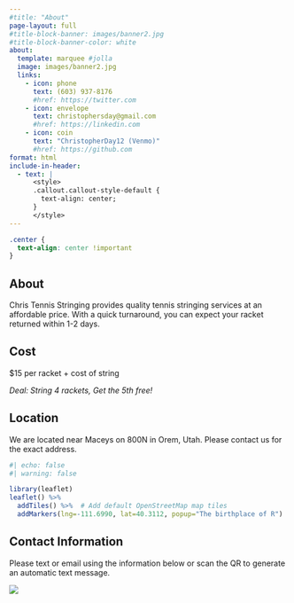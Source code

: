 ```yaml
---
#title: "About"
page-layout: full
#title-block-banner: images/banner2.jpg
#title-block-banner-color: white
about:
  template: marquee #jolla
  image: images/banner2.jpg
  links:
    - icon: phone
      text: (603) 937-8176
      #href: https://twitter.com
    - icon: envelope
      text: christophersday@gmail.com
      #href: https://linkedin.com
    - icon: coin 
      text: "ChristopherDay12 (Venmo)"
      #href: https://github.com
format: html
include-in-header:
  - text: |
      <style>
      .callout.callout-style-default {
        text-align: center;
      }
      </style>
---
```


<style>

#title-block-header {
  margin-block-end: 1rem;
  position: relative;
  margin-top: -1px;
  height: 600px;
}

.quarto-tit1le-banner {
  margin-block-end: 1rem;
  position: relative;
  margin-top: -30px;
  height: 85%;
}

</style>

```css
.center {
  text-align: center !important
}
```

::: {.center}

## About

Chris Tennis Stringing provides quality tennis stringing services at an affordable price. With a quick turnaround, you can expect your racket returned within 1-2 days.

## Cost

$15 per racket + cost of string

*Deal: String 4 rackets, Get the 5th free!*


## Location

We are located near Maceys on 800N in Orem, Utah. Please contact us for the exact address.

```r
#| echo: false
#| warning: false

library(leaflet)
leaflet() %>%
  addTiles() %>%  # Add default OpenStreetMap map tiles
  addMarkers(lng=-111.6990, lat=40.3112, popup="The birthplace of R")
```

## Contact Information

Please text or email using the information below or scan the QR to generate an automatic text message.

:::

![](images/qrcode.png){fig-align="center"}




